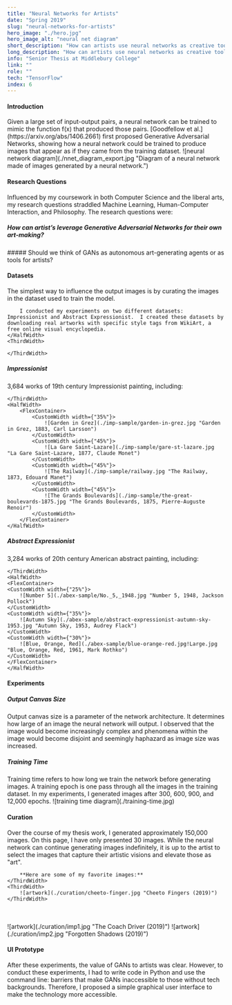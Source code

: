 ```yaml
---
title: "Neural Networks for Artists"
date: "Spring 2019"
slug: "neural-networks-for-artists"
hero_image: "./hero.jpg"
hero_image_alt: "neural net diagram"
short_description: "How can artists use neural networks as creative tools?"
long_description: "How can artists use neural networks as creative tools? I analyzed the uses of this technology with the goal of determining how adjustments to the neural network’s parameters could affect visual output. I conducted experiments using a reference implementation of a Generative Adversarial Network, documented the results, and suggested a graphical user interface to make the technology more accessible to artists."
info: "Senior Thesis at Middlebury College"
link: ""
role: ""
tech: "TensorFlow"
index: 6
---
```


#### Introduction

<FlexContainer>
<ThirdWidth>
Given a large set of input-output pairs, a neural network can be trained to mimic the function f(x) that produced those pairs.
[Goodfellow et al.](https://arxiv.org/abs/1406.2661) first proposed Generative Adversarial Networks, showing how a neural network could be trained to produce images
that appear as if they came from the training dataset.
</ThirdWidth>
<HalfWidth>
    ![neural network diagram](./nnet_diagram_export.jpg "Diagram of a neural network made of images generated by a neural network.")
</HalfWidth>
</FlexContainer>


#### Research Questions

<HalfWidth>
    Influenced by my coursework in both Computer Science and the liberal arts, my research questions straddled Machine Learning, Human-Computer Interaction, and Philosophy. The research questions were:

</HalfWidth>

<FlexContainer>
<ThirdWidth>

##### How can artist’s leverage Generative Adversarial Networks for their own art-making?

</ThirdWidth>
<ThirdWidth>
    ##### Should we think of GANs as autonomous art-generating agents or as tools for artists?
</ThirdWidth>
</FlexContainer>

#### Datasets
<FlexContainer>
    <HalfWidth>
        The simplest way to influence the output images is by curating the images in the dataset used to train the model.

        I conducted my experiments on two different datasets: Impressionist and Abstract Expressionist.  I created these datasets by downloading real artworks with specific style tags from WikiArt, a free online visual encyclopedia.
    </HalfWidth>
    <ThirdWidth>

    </ThirdWidth>
</FlexContainer>

##### Impressionist
<FlexContainer>
    <ThirdWidth>
        3,684 works of 19th century Impressionist painting, including:

    </ThirdWidth>
    <HalfWidth>
        <FlexContainer>
            <CustomWidth width={"35%"}>
                ![Garden in Grez](./imp-sample/garden-in-grez.jpg "Garden in Grez, 1883, Carl Larsson")
            </CustomWidth>
            <CustomWidth width={"45%"}>
                ![La Gare Saint-Lazare](./imp-sample/gare-st-lazare.jpg "La Gare Saint-Lazare, 1877, Claude Monet")
            </CustomWidth>
            <CustomWidth width={"45%"}>
                ![The Railway](./imp-sample/railway.jpg "The Railway, 1873, Edouard Manet")
            </CustomWidth>
            <CustomWidth width={"45%"}>
                ![The Grands Boulevards](./imp-sample/the-great-boulevards-1875.jpg "The Grands Boulevards, 1875, Pierre-Auguste Renoir")
            </CustomWidth>
        </FlexContainer>
    </HalfWidth>

</FlexContainer>



##### Abstract Expressionist
<FlexContainer>
    <ThirdWidth>
        3,284 works of 20th century American abstract painting, including:

    </ThirdWidth>
    <HalfWidth>
    <FlexContainer>
    <CustomWidth width={"25%"}>
        ![Number 5](./abex-sample/No._5,_1948.jpg "Number 5, 1948, Jackson Pollock")
    </CustomWidth>
    <CustomWidth width={"35%"}>
        ![Autumn Sky](./abex-sample/abstract-expressionist-autumn-sky-1953.jpg "Autumn Sky, 1953, Audrey Flack")
    </CustomWidth>
    <CustomWidth width={"30%"}>
        ![Blue, Orange, Red](./abex-sample/blue-orange-red.jpg!Large.jpg "Blue, Orange, Red, 1961, Mark Rothko")
    </CustomWidth>
    </FlexContainer>
    </HalfWidth>
</FlexContainer>


#### Experiments

##### Output Canvas Size
<FlexContainer>
<CustomWidth width={"20%"} verticalAlignment={"top"}>
    Output canvas size is a parameter of the network architecture.
    It determines how large of an image the neural network will output.

</CustomWidth>
<HalfWidth>
   <OutputSizeDiagram/>
</HalfWidth>
    <CustomWidth width={"20%"} verticalAlignment={"bottom"}>
        I observed that the image would become increasingly complex and phenomena within the image would become disjoint and seemingly haphazard as image size was increased.
    </CustomWidth>
</FlexContainer>

##### Training Time
<FlexContainer>
    <CustomWidth width={"20%"} verticalAlignment={"top"}>
        Training time refers to how long we train the network before generating images.
        A training epoch is one pass through all the images in the training dataset.
        In my experiments, I generated images after 300, 600, 900, and 12,000 epochs.
    </CustomWidth>
    <HalfWidth>
        ![training time diagram](./training-time.jpg)
    </HalfWidth>
    <CustomWidth width={"20%"}></CustomWidth>
</FlexContainer>

#### Curation
<FlexContainer>
    <ThirdWidth>
        Over the course of my thesis work, I generated approximately 150,000 images. On this page, I have only presented
        30 images. While the neural network can continue generating images indefinitely, it is up to the artist to select
        the images that capture their artistic visions and elevate those as "art".

        **Here are some of my favorite images:**
    </ThirdWidth>
    <ThirdWidth>
        ![artwork](./curation/cheeto-finger.jpg "Cheeto Fingers (2019)")
    </ThirdWidth>
</FlexContainer>
<br/>
<br/>
<FlexContainer>
    <ThirdWidth>
        ![artwork](./curation/imp1.jpg "The Coach Driver (2019)")
    </ThirdWidth>
    <ThirdWidth>
        ![artwork](./curation/imp2.jpg "Forgotten Shadows (2019)")
    </ThirdWidth>
</FlexContainer>

#### UI Prototype
<FlexContainer>
<ThirdWidth>
    After these experiments, the value of GANs to artists was clear. However, to conduct these experiments, I had to write
    code in Python and use the command line: barriers that make GANs inaccessible to those without tech backgrounds. Therefore,
    I proposed a simple graphical user interface to make the technology more accessible.
</ThirdWidth>
<ThirdWidth>
</ThirdWidth>
</FlexContainer>
<FlexContainer>
    <TwoThirdsWidth>
        <UIDiagram/>
    </TwoThirdsWidth>
</FlexContainer>